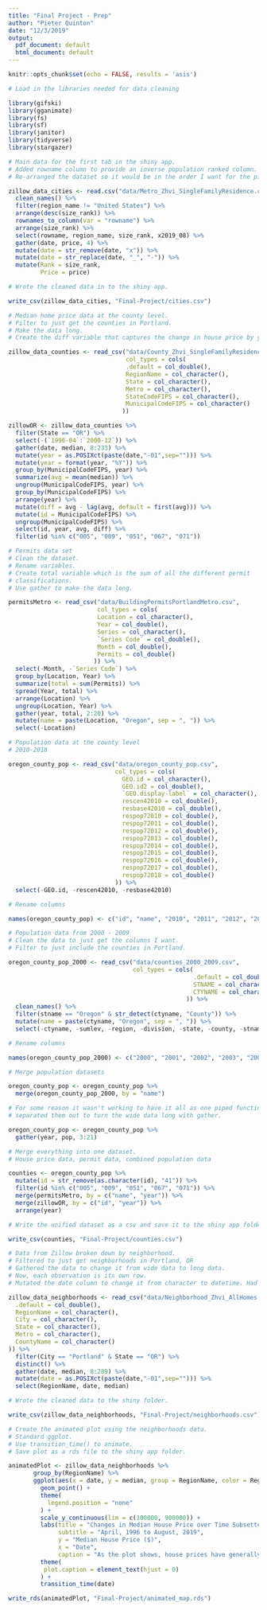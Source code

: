 ```yaml
---
title: "Final Project - Prep"
author: "Pieter Quinton"
date: "12/3/2019"
output:
  pdf_document: default
  html_document: default
---
```


```r
knitr::opts_chunk$set(echo = FALSE, results = 'asis')
```

```r

# Load in the libraries needed for data cleaning

library(gifski)
library(gganimate)
library(fs)
library(sf)
library(janitor)
library(tidyverse)
library(stargazer)
```

```r

# Main data for the first tab in the shiny app.
# Added rowname column to provide an inverse population ranked column.
# Re-arranged the dataset so it would be in the order I want for the pickerInput in shiny.

zillow_data_cities <- read.csv("data/Metro_Zhvi_SingleFamilyResidence.csv") %>%
  clean_names() %>%
  filter(region_name != "United States") %>%
  arrange(desc(size_rank)) %>%
  rownames_to_column(var = "rowname") %>%
  arrange(size_rank) %>%
  select(rowname, region_name, size_rank, x2019_08) %>%
  gather(date, price, 4) %>%
  mutate(date = str_remove(date, "x")) %>%
  mutate(date = str_replace(date, "_", "-")) %>%
  mutate(Rank = size_rank,
         Price = price)

# Wrote the cleaned data in to the shiny app.

write_csv(zillow_data_cities, "Final-Project/cities.csv")
```

```r

# Median home price data at the county level.
# Filter to just get the counties in Portland.
# Make the data long.
# Create the diff variable that captures the change in house price by year.

zillow_data_counties <- read_csv("data/County_Zhvi_SingleFamilyResidence.csv",
                                 col_types = cols(
                                 .default = col_double(),
                                 RegionName = col_character(),
                                 State = col_character(),
                                 Metro = col_character(),
                                 StateCodeFIPS = col_character(),
                                 MunicipalCodeFIPS = col_character()
                                ))

zillowOR <- zillow_data_counties %>%
  filter(State == "OR") %>%
  select(-(`1996-04`:`2000-12`)) %>%
  gather(date, median, 8:233) %>%
  mutate(year = as.POSIXct(paste(date,"-01",sep=""))) %>%
  mutate(year = format(year, "%Y")) %>%
  group_by(MunicipalCodeFIPS, year) %>%
  summarize(avg = mean(median)) %>%
  ungroup(MunicipalCodeFIPS, year) %>%
  group_by(MunicipalCodeFIPS) %>%
  arrange(year) %>%
  mutate(diff = avg - lag(avg, default = first(avg))) %>%
  mutate(id = MunicipalCodeFIPS) %>%
  ungroup(MunicipalCodeFIPS) %>%
  select(id, year, avg, diff) %>%
  filter(id %in% c("005", "009", "051", "067", "071"))

# Permits data set
# Clean the dataset.
# Rename variables.
# Create total variable which is the sum of all the different permit 
# classifications.
# Use gather to make the data long.

permitsMetro <- read_csv("data/BuildingPermitsPortlandMetro.csv", 
                         col_types = cols(
                         Location = col_character(),
                         Year = col_double(),
                         Series = col_character(),
                         `Series Code` = col_double(),
                         Month = col_double(),
                         Permits = col_double()
                        )) %>%
  select(-Month, -`Series Code`) %>%
  group_by(Location, Year) %>%
  summarize(total = sum(Permits)) %>%
  spread(Year, total) %>%
  arrange(Location) %>%
  ungroup(Location, Year) %>%
  gather(year, total, 2:20) %>%
  mutate(name = paste(Location, "Oregon", sep = ", ")) %>%
  select(-Location)

# Population data at the county level
# 2010-2018

oregon_county_pop <- read_csv("data/oregon_county_pop.csv", 
                              col_types = cols(
                                GEO.id = col_character(),
                                GEO.id2 = col_double(),
                                `GEO.display-label` = col_character(),
                                rescen42010 = col_double(),
                                resbase42010 = col_double(),
                                respop72010 = col_double(),
                                respop72011 = col_double(),
                                respop72012 = col_double(),
                                respop72013 = col_double(),
                                respop72014 = col_double(),
                                respop72015 = col_double(),
                                respop72016 = col_double(),
                                respop72017 = col_double(),
                                respop72018 = col_double()
                              )) %>%
  select(-GEO.id, -rescen42010, -resbase42010) 

# Rename columns

names(oregon_county_pop) <- c("id", "name", "2010", "2011", "2012", "2013", "2014", "2015", "2016", "2017", "2018")

# Population data from 2000 - 2009
# Clean the data to just get the columns I want.
# Filter to just include the counties in Portland.

oregon_county_pop_2000 <- read_csv("data/counties_2000_2009.csv", 
                                   col_types = cols(
                                                    .default = col_double(),
                                                    STNAME = col_character(),
                                                    CTYNAME = col_character()
                                                  )) %>%
  clean_names() %>%
  filter(stname == "Oregon" & str_detect(ctyname, "County")) %>%
  mutate(name = paste(ctyname, "Oregon", sep = ", ")) %>%
  select(-ctyname, -sumlev, -region, -division, -state, -county, -stname, -estimatesbase2000, -census2010pop, -popestimate2010)

# Rename columns

names(oregon_county_pop_2000) <- c("2000", "2001", "2002", "2003", "2004", "2005", "2006", "2007", "2008", "2009", "name")

# Merge population datasets

oregon_county_pop <- oregon_county_pop %>%
  merge(oregon_county_pop_2000, by = "name")

# For some reason it wasn't working to have it all as one piped function so I
# separated them out to turn the wide data long with gather.

oregon_county_pop <- oregon_county_pop %>%
  gather(year, pop, 3:21)

# Merge everything into one dataset.
# House price data, permit data, combined population data

counties <- oregon_county_pop %>%
  mutate(id = str_remove(as.character(id), "41")) %>%
  filter(id %in% c("005", "009", "051", "067", "071")) %>%
  merge(permitsMetro, by = c("name", "year")) %>%
  merge(zillowOR, by = c("id", "year")) %>%
  arrange(year)

# Write the unified dataset as a csv and save it to the shiny app folder.

write_csv(counties, "Final-Project/counties.csv")  
```

```r

# Data from Zillow broken down by neighborhood.
# Filtered to just get neighborhoods in Portland, OR
# Gathered the data to change it from wide data to long data.
# Now, each observation is its own row.
# Mutated the date column to change it from character to datetime. Had to add a generic day (1) to each month to make that mutation.

zillow_data_neighborhoods <- read_csv("data/Neighborhood_Zhvi_AllHomes.csv", col_types = cols(
  .default = col_double(),
  RegionName = col_character(),
  City = col_character(),
  State = col_character(),
  Metro = col_character(),
  CountyName = col_character()
)) %>%
  filter(City == "Portland" & State == "OR") %>%
  distinct() %>%
  gather(date, median, 8:289) %>%
  mutate(date = as.POSIXct(paste(date,"-01",sep=""))) %>%
  select(RegionName, date, median)

# Wrote the cleaned data to the shiny folder.

write_csv(zillow_data_neighborhoods, "Final-Project/neighborhoods.csv")
```


```r

# Create the animated plot using the neighborhoods data.
# Standard ggplot.
# Use transition_time() to animate.
# Save plot as a rds file to the shiny app folder.

animatedPlot <- zillow_data_neighborhoods %>%
       group_by(RegionName) %>%
       ggplot(aes(x = date, y = median, group = RegionName, color = RegionName)) +
         geom_point() +
         theme(
           legend.position = "none"
         ) +
         scale_y_continuous(lim = c(100000, 900000)) +
         labs(title = "Changes in Median House Price over Time Subsetted by Neighborhoods in Portland, OR",
              subtitle = "April, 1996 to August, 2019",
              y = "Median House Price ($)",
              x = "Date",
              caption = "As the plot shows, house prices have generally been increasing. \nHowever, there was a decline following the bursting of the housing market bubble around 2008 with prices bottoming out around 2012. \nThis trend occurred across all neighborhoods. \nSource: Zillow") +
         theme(
          plot.caption = element_text(hjust = 0)
         ) +
         transition_time(date)

write_rds(animatedPlot, "Final-Project/animated_map.rds")
```

